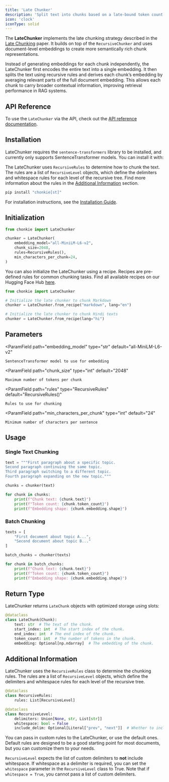 ```yaml
---
title: 'Late Chunker'
description: 'Split text into chunks based on a late-bound token count'
icon: 'clock'
iconType: solid
---
```


The **LateChunker** implements the late chunking strategy described in the [Late Chunking](https://arxiv.org/abs/2409.04701) paper. It builds on top of the `RecursiveChunker` and uses document-level embeddings to create more semantically rich chunk representations.

Instead of generating embeddings for each chunk independently, the LateChunker first encodes the entire text into a single embedding. 
It then splits the text using recursive rules and derives each chunk’s embedding by averaging relevant parts of the 
full document embedding. This allows each chunk to carry broader contextual information, 
improving retrieval performance in RAG systems.

## API Reference
To use the `LateChunker` via the API, check out the [API reference documentation](../../api-reference/late-chunker).

## Installation

LateChunker requires the `sentence-transformers` library to be installed, and currently only supports SentenceTransformer models. 
You can install it with:

The LateChunker uses `RecursiveRules` to determine how to chunk the text. 
The rules are a list of `RecursiveLevel` objects, which define the delimiters and whitespace rules for each level of the recursive tree.
Find more information about the rules in the [Additional Information](#additional-information) section.

```bash
pip install "chonkie[st]"
```

<Info> For installation instructions, see the [Installation Guide](/getting-started/installation).</Info>

## Initialization

```python
from chonkie import LateChunker

chunker = LateChunker(
    embedding_model="all-MiniLM-L6-v2",
    chunk_size=2048,
    rules=RecursiveRules(),
    min_characters_per_chunk=24,
)
```

You can also initialize the LateChunker using a recipe. Recipes are pre-defined rules for common chunking tasks.
Find all available recipes on our Hugging Face Hub [here](https://huggingface.co/datasets/chonkie-ai/recipes).
```python
from chonkie import LateChunker

# Initialize the late chunker to chunk Markdown
chunker = LateChunker.from_recipe("markdown", lang="en")

# Initialize the late chunker to chunk Hindi texts
chunker = LateChunker.from_recipe(lang="hi")
```


## Parameters

<ParamField
    path="embedding_model"
    type="str"
    default="all-MiniLM-L6-v2"
>
    SentenceTransformer model to use for embedding
</ParamField>

<ParamField
    path="chunk_size"
    type="int"
    default="2048"
>
    Maximum number of tokens per chunk
</ParamField>

<ParamField
    path="rules"
    type="RecursiveRules"
    default="RecursiveRules()"
>
    Rules to use for chunking
</ParamField>

<ParamField
    path="min_characters_per_chunk"
    type="int"
    default="24"
>
    Minimum number of characters per sentence
</ParamField>

## Usage

### Single Text Chunking

```python
text = """First paragraph about a specific topic.
Second paragraph continuing the same topic.
Third paragraph switching to a different topic.
Fourth paragraph expanding on the new topic."""

chunks = chunker(text)

for chunk in chunks:
    print(f"Chunk text: {chunk.text}")
    print(f"Token count: {chunk.token_count}")
    print(f"Embedding shape: {chunk.embedding.shape}")
```

### Batch Chunking

```python
texts = [
    "First document about topic A...",
    "Second document about topic B..."
]

batch_chunks = chunker(texts)

for chunk in batch_chunks:
    print(f"Chunk text: {chunk.text}")
    print(f"Token count: {chunk.token_count}")
    print(f"Embedding shape: {chunk.embedding.shape}")
```

## Return Type

LateChunker returns `LateChunk` objects with optimized storage using slots:

```python
@dataclass
class LateChunk(Chunk):
    text: str  # The text of the chunk.
    start_index: int  # The start index of the chunk.
    end_index: int  # The end index of the chunk.
    token_count: int  # The number of tokens in the chunk.
    embedding: Optional[np.ndarray]  # The embedding of the chunk.
```

## Additional Information

LateChunker uses the `RecursiveRules` class to determine the chunking rules. 
The rules are a list of `RecursiveLevel` objects, which define the delimiters and whitespace rules for each level of the recursive tree.

```python
@dataclass
class RecursiveRules:
    rules: List[RecursiveLevel]

@dataclass
class RecursiveLevel:
    delimiters: Union[None, str, List[str]]
    whitespace: bool = False
    include_delim: Optional[Literal["prev", "next"]]  # Whether to include the delimiter at all, or in the previous chunk, or the next chunk.
```

You can pass in custom rules to the LateChunker, or use the default ones. 
Default rules are designed to be a good starting point for most documents, but you can customize them to your needs.

<Info>`RecursiveLevel` expects the list of custom delimiters to **not** include whitespace.
 If whitespace as a delimiter is required, you can set the `whitespace` parameter in the `RecursiveLevel` class to True. 
 Note that if `whitespace = True`, you cannot pass a list of custom delimiters.</Info>
